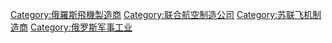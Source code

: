 [[Category:俄羅斯飛機製造商|Category:俄羅斯飛機製造商]]
[[Category:联合航空制造公司|Category:联合航空制造公司]]
[[Category:苏联飞机制造商|Category:苏联飞机制造商]]
[[Category:俄罗斯军事工业|Category:俄罗斯军事工业]]